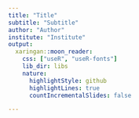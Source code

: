 ```yaml
---
title: "Title"
subtitle: "Subtitle"
author: "Author"
institute: "Institute"
output:
  xaringan::moon_reader:
    css: ["useR", "useR-fonts"]
    lib_dir: libs
    nature:
      highlightStyle: github
      highlightLines: true
      countIncrementalSlides: false

---
```


